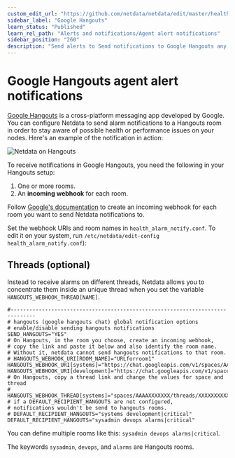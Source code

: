 ```yaml
---
custom_edit_url: "https://github.com/netdata/netdata/edit/master/health/notifications/hangouts/README.md"
sidebar_label: "Google Hangouts"
learn_status: "Published"
learn_rel_path: "Alerts and notifications/Agent alert notifications"
sidebar_position: "260"
description: "Send alerts to Send notifications to Google Hangouts any time an anomaly or performance issue strikes a node in your infrastructure."
---
```



# Google Hangouts agent alert notifications

[Google Hangouts](https://hangouts.google.com/) is a cross-platform messaging app developed by Google. You can configure
Netdata to send alarm notifications to a Hangouts room in order to stay aware of possible health or performance issues
on your nodes. Here's an example of the notification in action:

![Netdata on Hangouts](https://user-images.githubusercontent.com/1153921/66427166-47de6900-e9c8-11e9-8322-b4b03f084dc1.png)

To receive notifications in Google Hangouts, you need the following in your Hangouts setup:

1.   One or more rooms.
2.   An **incoming webhook** for each room.

Follow [Google's documentation](https://developers.google.com/hangouts/chat/how-tos/webhooks) to create an incoming
webhook for each room you want to send Netdata notifications to.

Set the webhook URIs and room names in `health_alarm_notify.conf`. To edit it on your system, run
`/etc/netdata/edit-config health_alarm_notify.conf`):

## Threads (optional)

Instead to receive alarms on different threads, Netdata allows you to concentrate them inside an unique thread when you
set the variable `HANGOUTS_WEBHOOK_THREAD[NAME]`.

```
#------------------------------------------------------------------------------
# hangouts (google hangouts chat) global notification options
# enable/disable sending hangouts notifications
SEND_HANGOUTS="YES"
# On Hangouts, in the room you choose, create an incoming webhook,
# copy the link and paste it below and also identify the room name.
# Without it, netdata cannot send hangouts notifications to that room.
# HANGOUTS_WEBHOOK_URI[ROOM_NAME]="URLforroom1"
HANGOUTS_WEBHOOK_URI[systems]="https://chat.googleapis.com/v1/spaces/AAAAXXXXXXX/..."
HANGOUTS_WEBHOOK_URI[development]="https://chat.googleapis.com/v1/spaces/AAAAYYYYY/..."
# On Hangouts, copy a thread link and change the values for space and thread
# HANGOUTS_WEBHOOK_THREAD[systems]="spaces/AAAAXXXXXXX/threads/XXXXXXXXXXX"
# if a DEFAULT_RECIPIENT_HANGOUTS are not configured,
# notifications wouldn't be send to hangouts rooms.
# DEFAULT_RECIPIENT_HANGOUTS="systems development|critical"
DEFAULT_RECIPIENT_HANGOUTS="sysadmin devops alarms|critical"
```

You can define multiple rooms like this: `sysadmin devops alarms|critical`.

The keywords `sysadmin`, `devops`, and `alarms` are Hangouts rooms.


